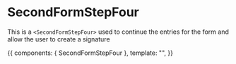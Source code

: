 <!-- SecondFormStepFour.stories.mdx -->


<Meta
  title="Public/Components/Form Steppers/Form Steps/SecondFormStepFour"
  component={SecondFormStepFour}
  decorators={[withKnobs]}
/>

# SecondFormStepFour

This is a `<SecondFormStepFour>` used to continue the entries for the form and allow the user to create a
signature

<Props of={SecondFormStepFour} />

<Canvas>
  <Story
    name="Primary"
    height="500px"
  >
    {{
      components: { SecondFormStepFour },
      template: "<SecondFormStepFour :handle-next-section='() => {}' />",
    }}
  </Story>
</Canvas>
